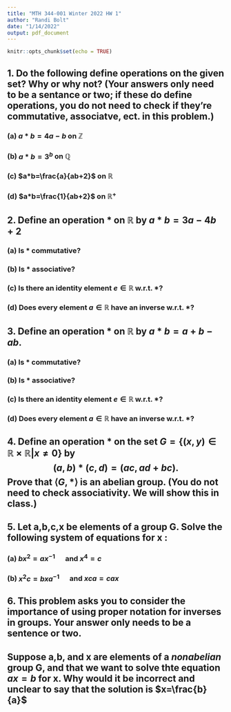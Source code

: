 ```yaml
---
title: "MTH 344-001 Winter 2022 HW 1"
author: "Randi Bolt"
date: "1/14/2022"
output: pdf_document
---
```


```r
knitr::opts_chunk$set(echo = TRUE)
```

## 1. Do the following define operations on the given set? Why or why not? (Your answers only need to be a sentance or two; if these do define operations, you do not need to check if they're commutative, associatve, ect. in this problem.)

### (a) $a*b=4a-b$ on $\mathbb{Z}$

### (b) $a*b=3^b$ on $\mathbb{Q}$

### (c) $a*b=\frac{a}{ab+2}$ on $\mathbb{R}$

### (d) $a*b=\frac{1}{ab+2}$ on $\mathbb{R}^+$

## 2. Define an operation * on $\mathbb{R}$ by $a*b=3a-4b+2$

### (a) Is * commutative?

### (b) Is * associative?

### (c) Is there an identity element $e\in \mathbb{R}$ w.r.t. *?

### (d) Does every element $a\in\mathbb{R}$ have an inverse w.r.t. *?

## 3. Define an operation * on $\mathbb{R}$ by $a*b=a+b-ab$. 

### (a) Is * commutative?

### (b) Is * associative?

### (c) Is there an identity element $e\in \mathbb{R}$ w.r.t. *?

### (d) Does every element $a\in\mathbb{R}$ have an inverse w.r.t. *?

## 4. Define an operation * on the set $G=\{(x,y)\in\mathbb{R}\times\mathbb{R}|x\ne 0\}$ by $$(a,b)*(c,d)=(ac,ad+bc).$$ Prove that $\langle G,*\rangle$ is an abelian group. (You do not need to check associativity. We will show this in class.)

## 5. Let a,b,c,x be elements of a group G. Solve the following system of equations for x : 

### (a) $bx^2=ax^{-1}\quad$ and $x^4=c$

### (b) $x^2c=bxa^{-1}\quad$ and $xca=cax$

## 6. This problem asks you to consider the importance of using proper notation for inverses in groups. Your answer only needs to be a sentence or two. 
## Suppose a,b, and x are elements of a _nonabelian_ group G, and that we want to solve thte equation $ax=b$ for x. Why would it be incorrect and unclear to say that the solution is $x=\frac{b}{a}$

